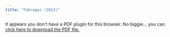 ```yaml
---
title: "Fabregas (2013)"
---
```



```{=html}
<object data="Fabregas2013.pdf" type="application/pdf" width="100%" height="100%" style="min-height:100vh;">
    <p>It appears you don't have a PDF plugin for this browser.
    No biggie... you can <a href="Fabregas2013.pdf">click here to
    download the PDF file.</a></p>
</object>
```
